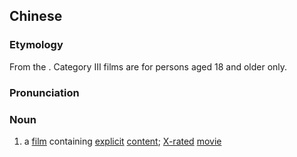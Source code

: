 {{also|三级片}}
==Chinese==
{{zh-forms|s=三级片|lit=third level film}}

===Etymology===
From the {{w|Hong Kong motion picture rating system}}. Category III films are for persons aged 18 and older only.

===Pronunciation===
{{zh-pron
|m=sānjípiàn,sānjípiān,er=y,2er=y
|c=saam1 kap1 pin3-2
|cat=n
}}

===Noun===
{{zh-noun}}

# a [[film]] containing [[explicit]] [[content]]; [[X-rated]] [[movie]]